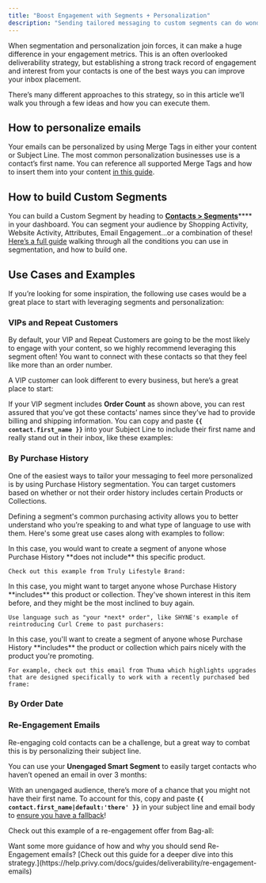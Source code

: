 ```yaml
---
title: "Boost Engagement with Segments + Personalization"
description: "Sending tailored messaging to custom segments can do wonders for your engagement and improve inbox placement over time."
---
```


When segmentation and personalization join forces, it can make a huge difference in your engagement metrics. This is an often overlooked deliverability strategy, but establishing a strong track record of engagement and interest from your contacts is one of the best ways you can improve your inbox placement. 

There’s many different approaches to this strategy, so in this article we’ll walk you through a few ideas and how you can execute them.

## How to personalize emails

Your emails can be personalized by using Merge Tags in either your content or Subject Line. The most common personalization businesses use is a contact’s first name. You can reference all supported Merge Tags and how to insert them into your content [in this guide](https://help.privy.com/docs/learn/content/personalization-tags).

## How to build Custom Segments

You can build a Custom Segment by heading to [**Contacts > Segments**](https://dashboard.privy.com/segments)**** in your dashboard. You can segment your audience by Shopping Activity, Website Activity, Attributes, Email Engagement…or a combination of these! [Here’s a full guide](https://help.privy.com/docs/learn/email-campaigns/segmentation#custom-segments) walking through all the conditions you can use in segmentation, and how to build one.

## Use Cases and Examples

If you’re looking for some inspiration, the following use cases would be a great place to start with leveraging segments and personalization:

### VIPs and Repeat Customers

By default, your VIP and Repeat Customers are going to be the most likely to engage with your content, so we highly recommend leveraging this segment often! You want to connect with these contacts so that they feel like more than an order number.

A VIP customer can look different to every business, but here’s a great place to start:

If your VIP segment includes **Order Count** as shown above, you can rest assured that you’ve got these contacts’ names since they’ve had to provide billing and shipping information. You can copy and paste **`{{ contact.first_name }}`** into your Subject Line to include their first name and really stand out in their inbox, like these examples:

### By Purchase History

One of the easiest ways to tailor your messaging to feel more personalized is by using Purchase History segmentation. You can target customers based on whether or not their order history includes certain Products or Collections.

Defining a segment's common purchasing activity allows you to better understand who you’re speaking to and what type of language to use with them. Here's some great use cases along with examples to follow:

<AccordionGroup>
  <Accordion title="Looking to motivate someone's first order of a product?" defaultOpen={false}>
    In this case, you would want to create a segment of anyone whose Purchase History **does not include** this specific product.&#x20;



    Check out this example from Truly Lifestyle Brand:
  </Accordion>

  <Accordion title="Releasing a new variant, formula, or version of a best seller?" defaultOpen={false}>
    In this case, you might want to target anyone whose Purchase History **includes** this product or collection. They've shown interest in this item before, and they might be the most inclined to buy again.



    Use language such as "your *next* order", like SHYNE's example of reintroducing Curl Creme to past purchasers:
  </Accordion>

  <Accordion title="Want to cross sell something that would go well with a popular product?" defaultOpen={false}>
    In this case, you'll want to create a segment of anyone whose Purchase History **includes** the product or collection which pairs nicely with the product you're promoting.



    For example, check out this email from Thuma which highlights upgrades that are designed specifically to work with a recently purchased bed frame:
  </Accordion>
</AccordionGroup>

### By Order Date

### Re-Engagement Emails

Re-engaging cold contacts can be a challenge, but a great way to combat this is by personalizing their subject line.

You can use your **Unengaged Smart Segment** to easily target contacts who haven’t opened an email in over 3 months:

With an unengaged audience, there’s more of a chance that you might not have their first name. To account for this, copy and paste **`{{ contact.first_name|default:'there' }}`** in your subject line and email body to [ensure you have a fallback](https://help.privy.com/docs/learn/content/personalization-tags#default-or-fallback-values)!

Check out this example of a re-engagement offer from Bag-all:

<Tip>
  Want some more guidance of how and why you should send Re-Engagement emails? [Check out this guide for a deeper dive into this strategy.](https://help.privy.com/docs/guides/deliverability/re-engagement-emails)
</Tip>